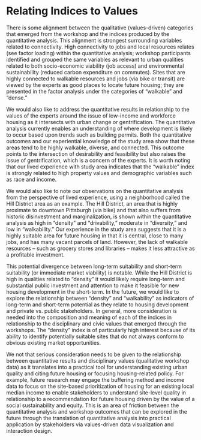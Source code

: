 # Relating Indices to Values

There is some alignment between the qualitative (values-driven) categories that emerged from the workshop and the indices produced by the quantitative analysis. This alignment is strongest surrounding variables related to connectivity. High connectivity to jobs and local resources relates (see factor loading) within the quantitative analysis; workshop participants identified and grouped the same variables as relevant to urban qualities related to both socio-economic viability (job access) and environmental sustainability (reduced carbon expenditure on commutes). Sites that are highly connected to walkable resources and jobs (via bike or transit) are viewed by the experts as good places to locate future housing; they are presented in the factor analysis under the categories of “walkable” and “dense.”

We would also like to address the quantitative results in relationship to the values of the experts around the issue of low-income and workforce housing as it intersects with urban change or gentrification. The quantitative analysis currently enables an understanding of where development is likely to occur based upon trends such as building permits. Both the quantitative outcomes and our experiential knowledge of the study area show that these areas tend to be highly walkable, diverse, and connected. This outcome points to the intersection of desirability and feasibility but also raises the issue of gentrification, which is a concern of the experts. It is worth noting that our lived experience with study area indicates that the “walkable” index is strongly related to high property values and demographic variables such as race and income. 

We would also like to note our observations on the quantitative analysis from the perspective of lived experience, using a neighborhood called the Hill District area as an example. The Hill District, an area that is highly proximate to downtown Pittsburgh (via bike) and that also suffers from historic disinvestment and marginalization, is shown within the quantitative analysis as high in “density” and “drivability,” moderate in “diversity,” and low in “walkability.” Our experience in the study area suggests that it is a highly suitable area for future housing in that it is central, close to many jobs, and has many vacant parcels of land. However, the lack of walkable resources – such as grocery stores and libraries – makes it less attractive as a profitable investment.

This potential divergence between long-term suitability and short-term suitability (or immediate market viability) is notable. While the Hill District is high in qualities related to “density” it would likely require long-term and substantial public investment and attention to make it feasible for new housing development in the short-term. In the future, we would like to explore the relationship between “density” and “walkability” as indicators of long-term and short-term potential as they relate to housing development and private vs. public stakeholders. In general, more consideration is needed into the composition and meaning of each of the indices in relationship to the disciplinary and civic values that emerged through the workshops. The “density” index is of particularly high interest because of its ability to identify potentially suitable sites that do not always conform to obvious existing market opportunities.

We not that serious consideration needs to be given to the relationship between quantitative results and disciplinary values (qualitative workshop data) as it translates into a practical tool for understanding existing urban quality and citing future housing or focusing housing-related policy. For example, future research may engage the buffering method and income data to focus on the site-based prioritization of housing for an existing local median income to enable stakeholders to understand site-level quality in relationship to a recommendation for future housing driven by the value of a social sustainability and equity. This is an area of friction between the quantitative analysis and workshop outcomes that can be explored in the future through the translation of quantitative analysis into practical application by stakeholders via values-driven data visualization and interaction design.
